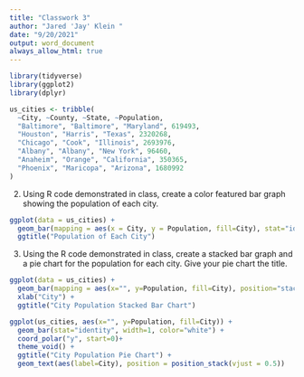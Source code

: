```yaml
---
title: "Classwork 3"
author: "Jared 'Jay' Klein "
date: "9/20/2021"
output: word_document
always_allow_html: true
---
```

```r
library(tidyverse)
library(ggplot2)
library(dplyr)
```


```r
us_cities <- tribble(
  ~City, ~County, ~State, ~Population,
  "Baltimore", "Baltimore", "Maryland", 619493,
  "Houston", "Harris", "Texas", 2320268,
  "Chicago", "Cook", "Illinois", 2693976,
  "Albany", "Albany", "New York", 96460,
  "Anaheim", "Orange", "California", 350365,
  "Phoenix", "Maricopa", "Arizona", 1680992
)
```

2) Using R code demonstrated in class, create a color featured bar graph showing the population of each city.
```r
ggplot(data = us_cities) +
  geom_bar(mapping = aes(x = City, y = Population, fill=City), stat="identity") +
  ggtitle("Population of Each City")
```
3)  Using the R code demonstrated in class, create a stacked bar graph and a pie chart for the population for each city.  Give your pie chart the title.

```r
ggplot(data = us_cities) +
  geom_bar(mapping = aes(x="", y=Population, fill=City), position="stack", stat="identity", width = .5) +
  xlab("City") +
  ggtitle("City Population Stacked Bar Chart")
```

```r
ggplot(us_cities, aes(x="", y=Population, fill=City)) +
  geom_bar(stat="identity", width=1, color="white") +
  coord_polar("y", start=0)+
  theme_void() +
  ggtitle("City Population Pie Chart") +
  geom_text(aes(label=City), position = position_stack(vjust = 0.5))
```

